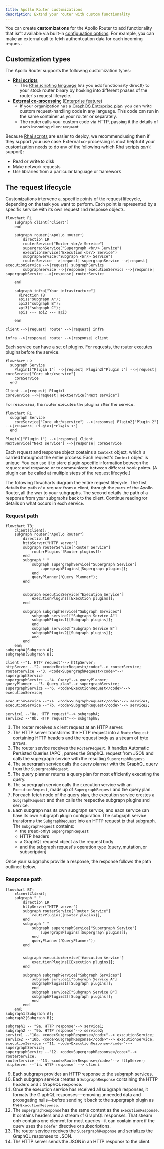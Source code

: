 ```yaml
---
title: Apollo Router customizations
description: Extend your router with custom functionality
---
```


You can create **customizations** for the Apollo Router to add functionality that isn't available via built-in [configuration options](../configuration/overview/). For example, you can make an external call to fetch authentication data for each incoming request.

## Customization types

The Apollo Router supports the following customization types:

- [**Rhai scripts**](./rhai/)
    - The [Rhai scripting language](https://rhai.rs/book/) lets you add functionality directly to your stock router binary by hooking into different phases of the router's request lifecycle.
- [**External co-processing**](./coprocessor/) ([Enterprise feature](../enterprise-features/))
    - If your organization has a [GraphOS Enterprise plan](https://www.apollographql.com/pricing/), you can write custom request-handling code in any language. This code can run in the same container as your router or separately.
    - The router calls your custom code via HTTP, passing it the details of each incoming client request.

Because [Rhai scripts](./rhai/) are easier to deploy, we recommend using them if they support your use case. External co-processing is most helpful if your customization needs to do any of the following (which Rhai scripts _don't_ support):

- Read or write to disk
- Make network requests
- Use libraries from a particular language or framework

## The request lifecycle

Customizations intervene at specific points of the request lifecycle, depending on the task you want to perform. Each point is represented by a specific service with its own request and response objects.

```mermaid
flowchart RL
    subgraph client["Client"]
    end

    subgraph router["Apollo Router"]
        direction LR
        routerService("Router <br/> Service")
        supergraphService("Supergraph <br/> Service")
        executionService("Execution <br/> Service")
        subgraphService("Subgraph <br/> Service")
        routerService -->|request| supergraphService -->|request| executionService -->|request| subgraphService
        subgraphService -->|response| executionService -->|response| supergraphService -->|response| routerService

    end

    subgraph infra["Your infrastructure"]
      direction TB
      api1("subgraph A");
      api2("subgraph B");
      api3("subgraph C");
      api1 --- api2 --- api3 

    end

client -->|request| router -->|request| infra

infra -->|response| router -->|response| client
```

Each service can have a set of plugins. For requests, the router executes plugins before the service.

```mermaid
flowchart LR
  subgraph Service
    Plugin1["Plugin 1"] -->|request| Plugin2["Plugin 2"] -->|request| coreService["Core <br/>service"]
    coreService
  end

Client -->|request| Plugin1
coreService -->|request| NextService["Next service"]
```

For responses, the router executes the plugins after the service.

```mermaid
flowchart RL
  subgraph Service
    coreService["Core <br/>service"] -->|response| Plugin2["Plugin 2"]  -->|response| Plugin1["Plugin 1"]   
  end

Plugin1["Plugin 1"] -->|response| Client
NextService["Next service"] -->|response| coreService
```

Each request and response object contains a `Context` object, which is carried throughout the entire process. Each request's `Context` object is unique. You can use it to store plugin-specific information between the request and response or to communicate between different hook points. (A plugin can be called at multiple steps of the request lifecycle.)

The following flowcharts diagram the entire request lifecycle.
The first details the path of a request from a client, through the parts of the Apollo Router, all the way to your subgraphs.
The second details the path of a response from your subgraphs back to the client.
Continue reading for details on what occurs in each service.

### Request path

```mermaid
flowchart TB;
    client(Client);
    subgraph router["Apollo Router"]
        direction LR
        httpServer("HTTP server")
        subgraph routerService["Router Service"]
            routerPlugins[[Router plugins]];
        end
        subgraph " "
            subgraph supergraphService["Supergraph Service"]
                supergraphPlugins[[Supergraph plugins]];
            end
            queryPlanner("Query Planner");
        end
        
        
        subgraph executionService["Execution Service"]
            executionPlugins[[Execution plugins]];
        end

        subgraph subgraphService["Subgraph Services"]
            subgraph service1["Subgraph Service A"]
            subgraphPlugins1[[Subgraph plugins]];
            end
            subgraph service2["Subgraph Service B"]
            subgraphPlugins2[[Subgraph plugins]];
            end            
        end
    end;
subgraphA[Subgraph A];
subgraphB[Subgraph B];

client --"1. HTTP request"--> httpServer;
httpServer --"2. <code>RouterRequest</code>"--> routerService;
routerService --"3. <code>SupergraphRequest</code>"--> supergraphService
supergraphService --"4. Query"--> queryPlanner;
queryPlanner --"5. Query plan"--> supergraphService;
supergraphService --"6. <code>ExecutionRequest</code>"--> executionService;

executionService --"7a. <code>SubgraphRequest</code>"--> service1;
executionService --"7b. <code>SubgraphRequest</code>"--> service2;

service1 --"8a. HTTP request"--> subgraphA;
service2 --"8b. HTTP request"--> subgraphB;
```

1. The router receives a client request at an HTTP server. 
2. The HTTP server transforms the HTTP request into a `RouterRequest` containing HTTP headers and the request body as a stream of byte arrays.
3. The router service receives the `RouterRequest`. It handles Automatic Persisted Queries (APQ), parses the GraphQL request from JSON and calls the supergraph service with the resulting `SupergraphRequest`.
4. The supergraph service calls the query planner with the GraphQL query from the `SupergraphRequest`.
5. The query planner returns a query plan for most efficiently executing the query.
6. The supergraph service calls the execution service with an `ExecutionRequest`, made up of `SupergraphRequest` and the query plan.
7. For each fetch node of the query plan, the execution service creates a `SubgraphRequest` and then calls the respective subgraph plugins and service.
8. Each subgraph has its own subgraph service, and each service can have its own subgraph plugin configuration. The subgraph service transforms the `SubgraphRequest` into an HTTP request to that subgraph. The `SubgraphRequest` contains:
    - the (read-only) `SupergraphRequest`
    - HTTP headers
    - a GraphQL request object as the request body
    - and the subgraph request's operation type (query, mutation, or subscription)

Once your subgraphs provide a response, the response follows the path outlined below.

### Response path

```mermaid
flowchart BT;
    client(Client);
    subgraph " "
        direction LR
        httpServer("HTTP server")
        subgraph routerService["Router Service"]
            routerPlugins[[Router plugins]];
        end
        subgraph " "
            subgraph supergraphService["Supergraph Service"]
                supergraphPlugins[[Supergraph plugins]];
            end
            queryPlanner("QueryPlanner");
        end
        
        
        subgraph executionService["Execution Service"]
            executionPlugins[[Execution plugins]];
        end

        subgraph subgraphService["Subgraph Services"]
            subgraph service1["Subgraph Service A"]
            subgraphPlugins1[[Subgraph plugins]];
            end
            subgraph service2["Subgraph Service B"]
            subgraphPlugins2[[Subgraph plugins]];
            end            
        end
    end;
subgraph1[Subgraph A];
subgraph2[Subgraph B];

subgraph1 -- "9a. HTTP response"--> service1;
subgraph2 -- "9b. HTTP response"--> service2;
service1 --"10a. <code>SubgraphResponse</code>"--> executionService;
service2 --"10b. <code>SubgraphResponse</code>"--> executionService;
executionService --"11. <code>ExecutionResponse</code>"--> supergraphService;
supergraphService --"12. <code>SupergraphResponse</code>"--> routerService;
routerService --"13. <code>RouterResponse</code>"--> httpServer;
httpServer --"14. HTTP response" --> client
```

9. Each subgraph provides an HTTP response to the subgraph services.
10. Each subgraph service creates a `SubgraphResponse` containing the HTTP headers and a GraphQL response.
11. Once the execution service has received all subgraph responses, it formats the GraphQL responses—removing unneeded data and propagating nulls—before sending it back to the supergraph plugin as the `ExecutionResponse`.
12. The `SupergraphResponse` has the same content as the `ExecutionResponse`. It contains headers and a stream of GraphQL responses. That stream only contains one element for most queries—it can contain more if the query uses the `@defer` directive or subscriptions.
13. The router service receives the `SupergraphResponse` and serializes the GraphQL responses to JSON.
14. The HTTP server sends the JSON in an HTTP response to the client.